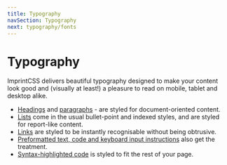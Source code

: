 ```yaml
---
title: Typography
navSection: Typography
next: typography/fonts
---
```


# Typography

ImprintCSS delivers beautiful typography designed to make your content look good and (visually at least!) a pleasure to read on mobile, tablet and desktop alike.

* [Headings](/typography/headings) and [paragraphs](/typography/paragraph-styles) - are styled for document-oriented content.
* [Lists](/typography/lists) come in the usual bullet-point and indexed styles, and are styled for report-like content.
* [Links](/typography/links) are styled to be instantly recognisable without being obtrusive.
* [Preformatted text, code and keyboard input instructions](/typography/preformatted-styles) also get the treatment.
* [Syntax-highlighted code](/typography/syntax-highlighting) is styled to fit the rest of your page.